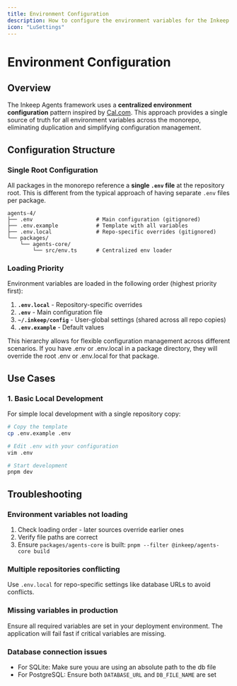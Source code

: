 ```yaml
---
title: Environment Configuration
description: How to configure the environment variables for the Inkeep Agent Framework
icon: "LuSettings"
---
```


# Environment Configuration

## Overview

The Inkeep Agents framework uses a **centralized environment configuration** pattern inspired by [Cal.com](https://github.com/calcom/cal.com). This approach provides a single source of truth for all environment variables across the monorepo, eliminating duplication and simplifying configuration management.

## Configuration Structure

### Single Root Configuration

All packages in the monorepo reference a **single `.env` file** at the repository root. This is different from the typical approach of having separate `.env` files per package.

```
agents-4/
├── .env                    # Main configuration (gitignored)
├── .env.example            # Template with all variables
├── .env.local              # Repo-specific overrides (gitignored)
└── packages/
    └── agents-core/
        └── src/env.ts      # Centralized env loader
```

### Loading Priority

Environment variables are loaded in the following order (highest priority first):

1. **`.env.local`** - Repository-specific overrides
2. **`.env`** - Main configuration file
3. **`~/.inkeep/config`** - User-global settings (shared across all repo copies)
4. **`.env.example`** - Default values

This hierarchy allows for flexible configuration management across different scenarios. If you have .env or .env.local in a package directory, they will override the root .env or .env.local for that package.

## Use Cases

### 1. Basic Local Development

For simple local development with a single repository copy:

```bash
# Copy the template
cp .env.example .env

# Edit .env with your configuration
vim .env

# Start development
pnpm dev
```

## Troubleshooting

### Environment variables not loading

1. Check loading order - later sources override earlier ones
2. Verify file paths are correct
3. Ensure `packages/agents-core` is built: `pnpm --filter @inkeep/agents-core build`

### Multiple repositories conflicting

Use `.env.local` for repo-specific settings like database URLs to avoid conflicts.

### Missing variables in production

Ensure all required variables are set in your deployment environment. The application will fail fast if critical variables are missing.

### Database connection issues

- For SQLite: Make sure youu are using an absolute path to the db file
- For PostgreSQL: Ensure both `DATABASE_URL` and `DB_FILE_NAME` are set